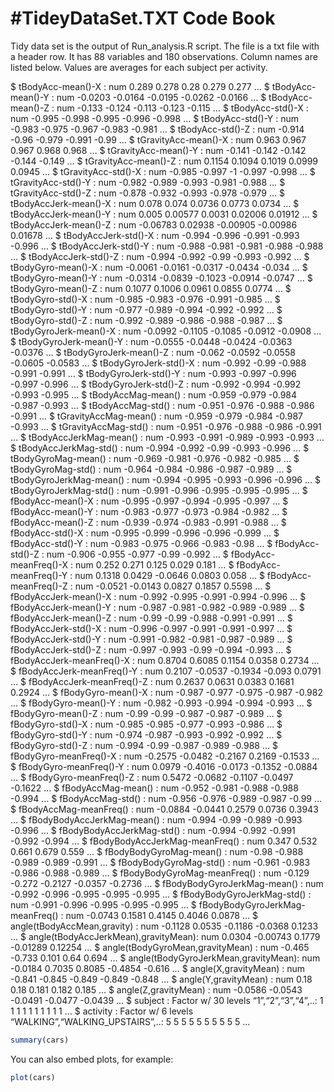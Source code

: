 #TideyDataSet.TXT Code Book
========================================================

Tidy data set is the output of Run_analysis.R script. 
The file is a txt file with a header row. 
It has 88 variables and 180 observations. 
Column names are listed below. Values are averages for each subject per activity.


 $ tBodyAcc-mean()-X                   : num  0.289 0.278 0.28 0.279 0.277 ...
 $ tBodyAcc-mean()-Y                   : num  -0.0203 -0.0164 -0.0195 -0.0262 -0.0166 ...
 $ tBodyAcc-mean()-Z                   : num  -0.133 -0.124 -0.113 -0.123 -0.115 ...
 $ tBodyAcc-std()-X                    : num  -0.995 -0.998 -0.995 -0.996 -0.998 ...
 $ tBodyAcc-std()-Y                    : num  -0.983 -0.975 -0.967 -0.983 -0.981 ...
 $ tBodyAcc-std()-Z                    : num  -0.914 -0.96 -0.979 -0.991 -0.99 ...
 $ tGravityAcc-mean()-X                : num  0.963 0.967 0.967 0.968 0.968 ...
 $ tGravityAcc-mean()-Y                : num  -0.141 -0.142 -0.142 -0.144 -0.149 ...
 $ tGravityAcc-mean()-Z                : num  0.1154 0.1094 0.1019 0.0999 0.0945 ...
 $ tGravityAcc-std()-X                 : num  -0.985 -0.997 -1 -0.997 -0.998 ...
 $ tGravityAcc-std()-Y                 : num  -0.982 -0.989 -0.993 -0.981 -0.988 ...
 $ tGravityAcc-std()-Z                 : num  -0.878 -0.932 -0.993 -0.978 -0.979 ...
 $ tBodyAccJerk-mean()-X               : num  0.078 0.074 0.0736 0.0773 0.0734 ...
 $ tBodyAccJerk-mean()-Y               : num  0.005 0.00577 0.0031 0.02006 0.01912 ...
 $ tBodyAccJerk-mean()-Z               : num  -0.06783 0.02938 -0.00905 -0.00986 0.01678 ...
 $ tBodyAccJerk-std()-X                : num  -0.994 -0.996 -0.991 -0.993 -0.996 ...
 $ tBodyAccJerk-std()-Y                : num  -0.988 -0.981 -0.981 -0.988 -0.988 ...
 $ tBodyAccJerk-std()-Z                : num  -0.994 -0.992 -0.99 -0.993 -0.992 ...
 $ tBodyGyro-mean()-X                  : num  -0.0061 -0.0161 -0.0317 -0.0434 -0.034 ...
 $ tBodyGyro-mean()-Y                  : num  -0.0314 -0.0839 -0.1023 -0.0914 -0.0747 ...
 $ tBodyGyro-mean()-Z                  : num  0.1077 0.1006 0.0961 0.0855 0.0774 ...
 $ tBodyGyro-std()-X                   : num  -0.985 -0.983 -0.976 -0.991 -0.985 ...
 $ tBodyGyro-std()-Y                   : num  -0.977 -0.989 -0.994 -0.992 -0.992 ...
 $ tBodyGyro-std()-Z                   : num  -0.992 -0.989 -0.986 -0.988 -0.987 ...
 $ tBodyGyroJerk-mean()-X              : num  -0.0992 -0.1105 -0.1085 -0.0912 -0.0908 ...
 $ tBodyGyroJerk-mean()-Y              : num  -0.0555 -0.0448 -0.0424 -0.0363 -0.0376 ...
 $ tBodyGyroJerk-mean()-Z              : num  -0.062 -0.0592 -0.0558 -0.0605 -0.0583 ...
 $ tBodyGyroJerk-std()-X               : num  -0.992 -0.99 -0.988 -0.991 -0.991 ...
 $ tBodyGyroJerk-std()-Y               : num  -0.993 -0.997 -0.996 -0.997 -0.996 ...
 $ tBodyGyroJerk-std()-Z               : num  -0.992 -0.994 -0.992 -0.993 -0.995 ...
 $ tBodyAccMag-mean()                  : num  -0.959 -0.979 -0.984 -0.987 -0.993 ...
 $ tBodyAccMag-std()                   : num  -0.951 -0.976 -0.988 -0.986 -0.991 ...
 $ tGravityAccMag-mean()               : num  -0.959 -0.979 -0.984 -0.987 -0.993 ...
 $ tGravityAccMag-std()                : num  -0.951 -0.976 -0.988 -0.986 -0.991 ...
 $ tBodyAccJerkMag-mean()              : num  -0.993 -0.991 -0.989 -0.993 -0.993 ...
 $ tBodyAccJerkMag-std()               : num  -0.994 -0.992 -0.99 -0.993 -0.996 ...
 $ tBodyGyroMag-mean()                 : num  -0.969 -0.981 -0.976 -0.982 -0.985 ...
 $ tBodyGyroMag-std()                  : num  -0.964 -0.984 -0.986 -0.987 -0.989 ...
 $ tBodyGyroJerkMag-mean()             : num  -0.994 -0.995 -0.993 -0.996 -0.996 ...
 $ tBodyGyroJerkMag-std()              : num  -0.991 -0.996 -0.995 -0.995 -0.995 ...
 $ fBodyAcc-mean()-X                   : num  -0.995 -0.997 -0.994 -0.995 -0.997 ...
 $ fBodyAcc-mean()-Y                   : num  -0.983 -0.977 -0.973 -0.984 -0.982 ...
 $ fBodyAcc-mean()-Z                   : num  -0.939 -0.974 -0.983 -0.991 -0.988 ...
 $ fBodyAcc-std()-X                    : num  -0.995 -0.999 -0.996 -0.996 -0.999 ...
 $ fBodyAcc-std()-Y                    : num  -0.983 -0.975 -0.966 -0.983 -0.98 ...
 $ fBodyAcc-std()-Z                    : num  -0.906 -0.955 -0.977 -0.99 -0.992 ...
 $ fBodyAcc-meanFreq()-X               : num  0.252 0.271 0.125 0.029 0.181 ...
 $ fBodyAcc-meanFreq()-Y               : num  0.1318 0.0429 -0.0646 0.0803 0.058 ...
 $ fBodyAcc-meanFreq()-Z               : num  -0.0521 -0.0143 0.0827 0.1857 0.5598 ...
 $ fBodyAccJerk-mean()-X               : num  -0.992 -0.995 -0.991 -0.994 -0.996 ...
 $ fBodyAccJerk-mean()-Y               : num  -0.987 -0.981 -0.982 -0.989 -0.989 ...
 $ fBodyAccJerk-mean()-Z               : num  -0.99 -0.99 -0.988 -0.991 -0.991 ...
 $ fBodyAccJerk-std()-X                : num  -0.996 -0.997 -0.991 -0.991 -0.997 ...
 $ fBodyAccJerk-std()-Y                : num  -0.991 -0.982 -0.981 -0.987 -0.989 ...
 $ fBodyAccJerk-std()-Z                : num  -0.997 -0.993 -0.99 -0.994 -0.993 ...
 $ fBodyAccJerk-meanFreq()-X           : num  0.8704 0.6085 0.1154 0.0358 0.2734 ...
 $ fBodyAccJerk-meanFreq()-Y           : num  0.2107 -0.0537 -0.1934 -0.093 0.0791 ...
 $ fBodyAccJerk-meanFreq()-Z           : num  0.2637 0.0631 0.0383 0.1681 0.2924 ...
 $ fBodyGyro-mean()-X                  : num  -0.987 -0.977 -0.975 -0.987 -0.982 ...
 $ fBodyGyro-mean()-Y                  : num  -0.982 -0.993 -0.994 -0.994 -0.993 ...
 $ fBodyGyro-mean()-Z                  : num  -0.99 -0.99 -0.987 -0.987 -0.989 ...
 $ fBodyGyro-std()-X                   : num  -0.985 -0.985 -0.977 -0.993 -0.986 ...
 $ fBodyGyro-std()-Y                   : num  -0.974 -0.987 -0.993 -0.992 -0.992 ...
 $ fBodyGyro-std()-Z                   : num  -0.994 -0.99 -0.987 -0.989 -0.988 ...
 $ fBodyGyro-meanFreq()-X              : num  -0.2575 -0.0482 -0.2167 0.2169 -0.1533 ...
 $ fBodyGyro-meanFreq()-Y              : num  0.0979 -0.4016 -0.0173 -0.1352 -0.0884 ...
 $ fBodyGyro-meanFreq()-Z              : num  0.5472 -0.0682 -0.1107 -0.0497 -0.1622 ...
 $ fBodyAccMag-mean()                  : num  -0.952 -0.981 -0.988 -0.988 -0.994 ...
 $ fBodyAccMag-std()                   : num  -0.956 -0.976 -0.989 -0.987 -0.99 ...
 $ fBodyAccMag-meanFreq()              : num  -0.0884 -0.0441 0.2579 0.0736 0.3943 ...
 $ fBodyBodyAccJerkMag-mean()          : num  -0.994 -0.99 -0.989 -0.993 -0.996 ...
 $ fBodyBodyAccJerkMag-std()           : num  -0.994 -0.992 -0.991 -0.992 -0.994 ...
 $ fBodyBodyAccJerkMag-meanFreq()      : num  0.347 0.532 0.661 0.679 0.559 ...
 $ fBodyBodyGyroMag-mean()             : num  -0.98 -0.988 -0.989 -0.989 -0.991 ...
 $ fBodyBodyGyroMag-std()              : num  -0.961 -0.983 -0.986 -0.988 -0.989 ...
 $ fBodyBodyGyroMag-meanFreq()         : num  -0.129 -0.272 -0.2127 -0.0357 -0.2736 ...
 $ fBodyBodyGyroJerkMag-mean()         : num  -0.992 -0.996 -0.995 -0.995 -0.995 ...
 $ fBodyBodyGyroJerkMag-std()          : num  -0.991 -0.996 -0.995 -0.995 -0.995 ...
 $ fBodyBodyGyroJerkMag-meanFreq()     : num  -0.0743 0.1581 0.4145 0.4046 0.0878 ...
 $ angle(tBodyAccMean,gravity)         : num  -0.1128 0.0535 -0.1186 -0.0368 0.1233 ...
 $ angle(tBodyAccJerkMean),gravityMean): num  0.0304 -0.00743 0.1779 -0.01289 0.12254 ...
 $ angle(tBodyGyroMean,gravityMean)    : num  -0.465 -0.733 0.101 0.64 0.694 ...
 $ angle(tBodyGyroJerkMean,gravityMean): num  -0.0184 0.7035 0.8085 -0.4854 -0.616 ...
 $ angle(X,gravityMean)                : num  -0.841 -0.845 -0.849 -0.849 -0.848 ...
 $ angle(Y,gravityMean)                : num  0.18 0.18 0.181 0.182 0.185 ...
 $ angle(Z,gravityMean)                : num  -0.0586 -0.0543 -0.0491 -0.0477 -0.0439 ...
 $ subject                             : Factor w/ 30 levels "1","2","3","4",..: 1 1 1 1 1 1 1 1 1 1 ...
 $ activity                            : Factor w/ 6 levels "WALKING","WALKING_UPSTAIRS",..: 5 5 5 5 5 5 5 5 5 5 ...
```r
summary(cars)
```

You can also embed plots, for example:

```r
plot(cars)
```


